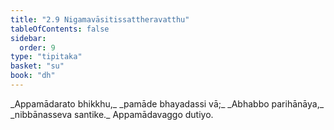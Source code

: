 ```yaml
---
title: "2.9 Nigamavāsitissattheravatthu"
tableOfContents: false
sidebar:
  order: 9
type: "tipitaka"
basket: "su"
book: "dh"
---
```



<DynamicBreadcrumb />

<Division number="32" book="dh">

<Paragraph number="34" type="verses" book="dh">
_Appamādarato bhikkhu,_  
_pamāde bhayadassi vā;_  
_Abhabbo parihānāya,_  
_nibbānasseva santike._  


</Paragraph>
</Division>

<Paragraph number="35" type="center" book="dh">
Appamādavaggo dutiyo.
</Paragraph>